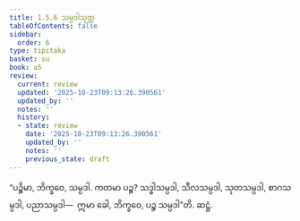 ```yaml
---
title: 1.5.6 သမ္ပဒါသုတ္တ
tableOfContents: false
sidebar:
  order: 6
type: tipitaka
basket: su
book: a5
review:
  current: review
  updated: '2025-10-23T09:13:26.390561'
  updated_by: ''
  notes: ''
  history:
  - state: review
    date: '2025-10-23T09:13:26.390561'
    updated_by: ''
    notes: ''
    previous_state: draft
---
```



<ReviewStatus review={frontmatter.review} showDetails={true} />

<HypothesisAnnotation frontmatter={frontmatter} />

<DynamicBreadcrumb />

<Division number="46" book="a5" e="ch" v="16" p="46">

<Paragraph number="270" book="a5">
“ပဉ္စိမာ, ဘိက္ခဝေ, သမ္ပဒါ. ကတမာ ပဉ္စ? သဒ္ဓါသမ္ပဒါ, သီလသမ္ပဒါ, သုတသမ္ပဒါ, စာဂသမ္ပဒါ, ပညာသမ္ပဒါ—  ဣမာ ခေါ, ဘိက္ခဝေ, ပဉ္စ သမ္ပဒါ”တိ.

</Paragraph>
</Division>

<Paragraph number="271" type="center" book="a5">
ဆဋ္ဌံ.
</Paragraph>